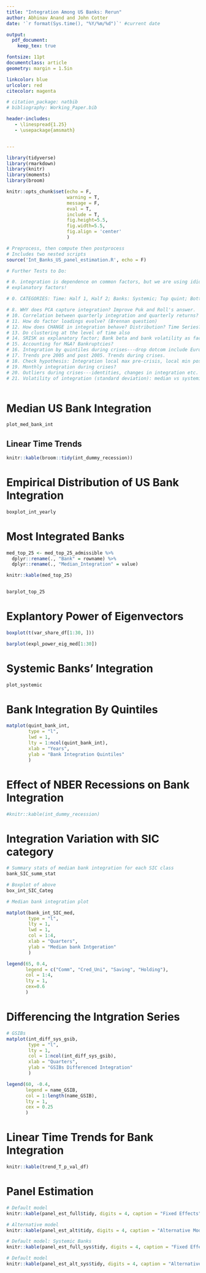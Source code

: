 ```yaml
---
title: "Integration Among US Banks: Rerun"
author: Abhinav Anand and John Cotter
date: '`r format(Sys.time(), "%Y/%m/%d")`' #current date

output:
  pdf_document:
    keep_tex: true

fontsize: 11pt
documentclass: article
geometry: margin = 1.5in

linkcolor: blue
urlcolor: red
citecolor: magenta

# citation_package: natbib
# bibliography: Working_Paper.bib

header-includes:
   - \linespread{1.25}
   - \usepackage{amsmath}


---
```



```r

library(tidyverse)
library(rmarkdown)
library(knitr)
library(moments) 
library(broom)

knitr::opts_chunk$set(echo = F, 
                      warning = T, 
                      message = F, 
                      eval = T, 
                      include = T,
                      fig.height=5.5, 
                      fig.width=5.5,
                      fig.align = 'center'
                      )

# Preprocess, then compute then postprocess
# Includes two nested scripts 
source('Int_Banks_US_panel_estimation.R', echo = F)

# Further Tests to Do:

# 0. integration is dependence on common factors, but we are using idiosyncratic
# explanatory factors!

# 0. CATEGORIES: Time: Half 1, Half 2; Banks: Systemic; Top quint; Bottom quint

# 8. WHY does PCA capture integration? Improve Puk and Roll's answer.
# 10. Correlation between quarterly integration and quarterly returns?
# 11. How do factor loadings evolve? (Brennan question)
# 12. How does CHANGE in integration behave? Distribution? Time Series? Crises?
# 13. Do clustering at the level of time also
# 14. SRISK as explanatory factor; Bank beta and bank volatility as factors.
# 15. Accounting for M&A? Bankruptcies? 
# 16. Integration by quintiles during crises---drop dotcom include Eurozone
# 17. Trends pre 2005 and post 2005. Trends during crises.
# 18. Check hypothesis: Integration local max pre-crisis, local min post crisis
# 19. Monthly integration during crises?
# 20. Outliers during crises---identities, changes in integration etc.
# 21. Volatility of integration (standard deviation): median vs systemic



```


# Median US Bank Integration 

```r

plot_med_bank_int

```

## Linear Time Trends

```r

knitr::kable(broom::tidy(int_dummy_recession))

```

# Empirical Distribution of US Bank Integration

```r

boxplot_int_yearly

```



# Most Integrated Banks

```r

med_top_25 <- med_top_25_admissible %>%
  dplyr::rename(., "Bank" = rowname) %>%
  dplyr::rename(., "Median_Integration" = value)

knitr::kable(med_top_25)


barplot_top_25

```

# Explantory Power of Eigenvectors

```r

boxplot(t(var_share_df[1:30, ]))

barplot(expl_power_eig_med[1:30])

```



# Systemic Banks' Integration

```r

plot_systemic

```

# Bank Integration By Quintiles

```r

matplot(quint_bank_int, 
        type = "l", 
        lwd = 1,
        lty = 1:ncol(quint_bank_int), 
        xlab = "Years", 
        ylab = "Bank Integration Quintiles"
        )


```

# Effect of NBER Recessions on Bank Integration

```r

#knitr::kable(int_dummy_recession)

```

# Integration Variation with SIC category

```r

# Summary stats of median bank integration for each SIC class
bank_SIC_summ_stat

# Boxplot of above
box_int_SIC_Categ

# Median bank integration plot

matplot(bank_int_SIC_med, 
        type = "l", 
        lty = 1, 
        lwd = 1, 
        col = 1:4, 
        xlab = "Quarters", 
        ylab = "Median bank Intgeration"
        )

legend(65, 0.4, 
       legend = c("Comm", "Cred_Uni", "Saving", "Holding"), 
       col = 1:4, 
       lty = 1, 
       cex=0.6
       )


```

# Differencing the Intgration Series

```r

# GSIBs 
matplot(int_diff_sys_gsib, 
        type = "l", 
        lty = 1, 
        col = 1:ncol(int_diff_sys_gsib),
        xlab = "Quarters",
        ylab = "GSIBs Differenced Integration"
        )

legend(60, -0.4, 
       legend = name_GSIB, 
       col = 1:length(name_GSIB), 
       lty = 1, 
       cex = 0.25
       )


```

# Linear Time Trends for Bank Integration 

```r

knitr::kable(trend_T_p_val_df)


```


# Panel Estimation

```r

# Default model
knitr::kable(panel_est_full$tidy, digits = 4, caption = "Fixed Effects")

# Alternative model
knitr::kable(panel_est_alt$tidy, digits = 4, caption = "Alternative Model: Fixed Effects")

# Default model: Systemic Banks
knitr::kable(panel_est_full_sys$tidy, digits = 4, caption = "Fixed Effects: Systemic Banks")

# Default model
knitr::kable(panel_est_alt_sys$tidy, digits = 4, caption = "Alternative Model:Fixed Effects: Systemic Banks")

```

<!-- # Mortgage Backed Securities Dataset -->

<!-- ```{r MBS} -->

<!-- ggplot(panel_US_MBS, aes(year_qtr, MBS, color = Banks)) + -->
<!--   geom_point() + -->
<!--   ylab("Mortgage Backed Securities Held for Sale") + -->
<!--   xlab("Years") + -->
<!--   coord_flip() + -->
<!--   theme_bw() -->

<!-- ``` -->
